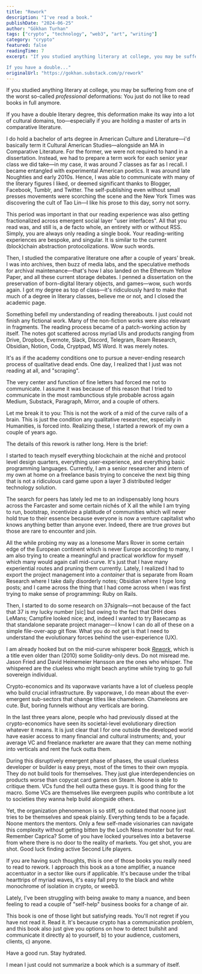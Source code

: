 ```yaml
---
title: "Rework"
description: "I've read a book."
publishDate: "2024-06-25"
author: "Gökhan Turhan"
tags: ["crypto", "technology", "web3", "art", "writing"]
category: "crypto"
featured: false
readingTime: 7
excerpt: "If you studied anything literary at college, you may be suffering from one of the worst so-called professional deformations: You just do not like to read books in full anymore.

If you have a double..."
originalUrl: "https://gokhan.substack.com/p/rework"
---
```


If you studied anything literary at college, you may be suffering from one of the worst so-called *professional* deformations: You just do not like to read books in full anymore.

If you have a double literary degree, this deformation make its way into a lot of cultural domains, too—especially if you are holding a master of arts in comparative literature.

I do hold a bachelor of arts degree in American Culture and Literature—i'd basically term it Cultural American Studies—alongside an MA in Comparative Literature. For the former, we were not required to hand in a dissertation. Instead, we had to prepare a term work for each senior year class we did take—in my case, it was around 7 classes as far as I recall. I became entangled with experimental American poetics. It was around late Noughties and early 2010s. Hence, I was able to communicate with many of the literary figures I liked, or deemed significant thanks to Blogger, Facebook, Tumblr, and Twitter. The self-publishing even without small presses movements were scorching the scene and the New York Times was discovering the cult of Tao Lin—I like his prose to this day, sorry not sorry.

This period was important in that our reading experience was also getting fractionalized across emergent social layer "user interfaces". All that you read was, and still is, a de facto whole, an entirety with or without RSS. Simply, you are always only reading a single book. Your reading-writing experiences are bespoke, and singular. It is similar to the current (block)chain abstraction protocolizations. Wow such words.

Then, I studied the comparative literature one after a couple of years' break. I was into archives, then buzz of media labs, and the speculative methods for archival maintenance—that's how I also landed on the Ethereum Yellow Paper, and all these current storage debates. I penned a dissertation on the preservation of born-digital literary objects, and games—wow, such words again. I got my degree as top of class—it's ridiculously hard to make that much of a degree in literary classes, believe me or not, and I closed the academic page.

Something befell my understanding of reading thereabouts. I just could not finish any fictional work. Many of the non-fiction works were also relevant in fragments. The reading process became of a patch-working action by itself. The notes got scattered across myriad UIs and products ranging from Drive, Dropbox, Evernote, Slack, Discord, Telegram, Roam Research, Obsidian, Notion, Coda, Cryptpad, MS Word. It was merely notes.

It's as if the academy conditions one to pursue a never-ending research process of qualitative dead ends. One day, I realized that I just was not reading at all, and "scraping".

The very center and function of fine letters had forced me not to communicate. I assume it was because of this reason that I tried to communicate in the most rambunctious style probable across again Medium, Substack, Paragraph, Mirror, and a couple of others.

Let me break it to you: This is not the work of a mid of the curve rails of a brain. This is just the condition any qualitative researcher, especially in Humanities, is forced into. Realizing these, I started a rework of my own a couple of years ago.

The details of this rework is rather long. Here is the brief:

I started to teach myself everything blockchain at the niché and protocol level design quarters, everything user-experience, and everything basic programming languages. Currently, I am a senior researcher and intern of my own at home on a freelance basis trying to conceive the next big thing that is not a ridiculous card game upon a layer 3 distributed ledger technology solution.

The search for peers has lately led me to an indispensably long hours across the Farcaster and some certain nichés of X all the while I am trying to run, bootstrap, incentivize a platitude of communities which will never hold true to their essence because everyone is now a venture capitalist who knows anything better than anyone ever. Indeed, there are true *groves* but those are rare to encounter and join.

All the while probing my way as a lonesome Mars Rover in some certain edge of the European continent which is never Europe according to many, I am also trying to create a meaningful and practical workflow for myself which many would again call mid-curve. It's just that I have many experiential routes and pruning them currently. Lately, I realized I had to export the project management into a *container* that is separate from Roam Research where I take daily disorderly notes; Obsidian where I type long posts; and I came across the thing that I had come across when I was first trying to make sense of programming: Ruby on Rails.

Then, I started to do some research on 37signals—not because of the fact that 37 is my lucky number [sic] but owing to the fact that DHH does LeMans; Campfire looked nice; and, indeed I wanted to try Basecamp as that standalone separate project manager—I know I can do all of these on a simple file-over-app git flow. What you do not get is that I need to understand the evolutionary forces behind the user-experience (UX).

I am already hooked but on the mid-curve whisperer book *[Rework](https://www.amazon.com/Rework-Jason-Fried/dp/0307463745?ccs_id=f0b20e19-96bd-4650-9145-a51814561b00)*, which is a title even older than (2010) some Solidity-only devs. Do not misread me. Jason Fried and David Heinemeier Hansson are the ones who whisper. The whispered are the clueless who might beach anytime while trying to go full sovereign individual.

Crypto-economics and its vaporwave variants have a lot of clueless people who build crucial infrastructure. By vaporwave, I do mean about the ever-emergent sub-sectors that change titles like chameleon. Chameleons are cute. But, boring funnels without any verticals are boring.

In the last three years alone, people who had previously dissed at the crypto-economics have seen its societal-level evolutionary direction whatever it means. It is just clear that I for one outside the developed world have easier access to many financial and cultural instruments; and, your average VC and freelance marketer are aware that they can meme nothing into verticals and rent the fuck outta them.

During this disruptively emergent phase of phases, the usual clueless developer or builder is easy preys, most of the times to their own myopia. They do not build tools for themselves. They just glue interdependencies on products worse than copycat card games on Steam. Noone is able to critique them. VCs fund the hell outta these guys. It is good thing for the macro. Some VCs are themselves like evergreen pupils who contribute a lot to societies they wanna help build alongside others.

Yet, the organization phenomenon is so stiff, so outdated that noone just tries to be themselves and speak plainly. Everything tends to be a façade. Noone mentors the mentors. Only a few self-made visionaries can navigate this complexity without getting bitten by the Loch Ness monster but for real. Remember Caprica? Some of you have locked yourselves into a betaverse from where there is no door to the reality of markets. You get shot, you are shot. Good luck finding active Second Life players.

If you are having such thoughts, this is one of those books you really need to read to rework. I approach this book as a tone amplifier, a nuance accentuator in a sector like ours if applicable. It's because under the tribal hearttrips of myriad waves, it's easy fall prey to the black and white monochrome of isolation in crypto, or weeb3.

Lately, I've been struggling with being awake to many a nuance, and been feeling to read a couple of "self-help" business books for a change of air.

This book is one of those light but satisfying reads. You'll not regret if you have not read it. Read it. It's because crypto has a communication problem, and this book also just give you options on how to detect bullshit and communicate it directly a) to yourself, b) to your audience, customers, clients, c) anyone.

Have a good run. Stay hydrated.

I mean I just could not summarize a book which is a summary of itself.